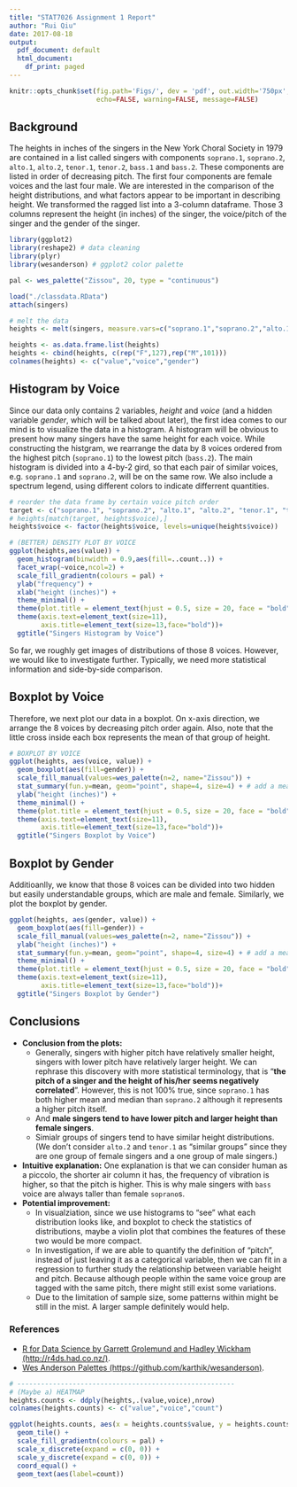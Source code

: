 ```yaml
---
title: "STAT7026 Assignment 1 Report"
author: "Rui Qiu"
date: 2017-08-18
output:
  pdf_document: default
  html_document:
    df_print: paged
---
```

```r
knitr::opts_chunk$set(fig.path='Figs/', dev = 'pdf', out.width='750px', dpi=200,
                      echo=FALSE, warning=FALSE, message=FALSE)
```

## Background
The heights in inches of the singers in the New York Choral Society in 1979 are contained in a list called singers with components `soprano.1`, `soprano.2`, `alto.1`, `alto.2`, `tenor.1`, `tenor.2`, `bass.1` and `bass.2`. These components are listed in order of decreasing pitch. The first four components are female voices and the last four male. We are interested in the comparison of the height distributions, and what factors appear to be important in describing height. We transformed the ragged list into a 3-column dataframe. Those 3 columns represent the height (in inches) of the singer, the voice/pitch of the singer and the gender of the singer.

```r
library(ggplot2)
library(reshape2) # data cleaning
library(plyr)
library(wesanderson) # ggplot2 color palette

pal <- wes_palette("Zissou", 20, type = "continuous")

load("./classdata.RData")
attach(singers)

# melt the data
heights <- melt(singers, measure.vars=c("soprano.1","soprano.2","alto.1","alto.2","tenor.1","tenor.2","bass.1","bass.2"))

heights <- as.data.frame.list(heights)
heights <- cbind(heights, c(rep("F",127),rep("M",101)))
colnames(heights) <- c("value","voice","gender")
```

## Histogram by Voice
Since our data only contains 2 variables, _height_ and _voice_ (and a hidden variable _gender_, which will be talked about later), the first idea comes to our mind is to visualize the data in a histogram. A histogram will be obvious to present how many singers have the same height for each voice. While constructing the histgram, we rearrange the data by 8 voices ordered from the highest pitch (`soprano.1`) to the lowest pitch (`bass.2`). The main histogram is divided into a 4-by-2 gird, so that each pair of similar voices, e.g. `soprano.1` and `soprano.2`, will be on the same row. We also include a spectrum legend, using different colors to indicate differrent quantities.

```r
# reorder the data frame by certain voice pitch order
target <- c("soprano.1", "soprano.2", "alto.1", "alto.2", "tenor.1", "tenor.2", "bass.1", "bass.2")
# heights[match(target, heights$voice),]
heights$voice <- factor(heights$voice, levels=unique(heights$voice))

# (BETTER) DENSITY PLOT BY VOICE
ggplot(heights,aes(value)) + 
  geom_histogram(binwidth = 0.9,aes(fill=..count..)) +
  facet_wrap(~voice,ncol=2) +
  scale_fill_gradientn(colours = pal) +
  ylab("frequency") +
  xlab("height (inches)") +
  theme_minimal() +
  theme(plot.title = element_text(hjust = 0.5, size = 20, face = "bold"))+
  theme(axis.text=element_text(size=11),
        axis.title=element_text(size=13,face="bold"))+
  ggtitle("Singers Histogram by Voice")
```

So far, we roughly get images of distributions of those 8 voices. However, we would like to investigate further. Typically, we need more statistical information and side-by-side comparison.

## Boxplot by Voice
Therefore, we next plot our data in a boxplot. On x-axis direction, we arrange the 8 voices by decreasing pitch order again. Also, note that the little cross inside each box represents the mean of that group of height.
```r
# BOXPLOT BY VOICE
ggplot(heights, aes(voice, value)) +
  geom_boxplot(aes(fill=gender)) + 
  scale_fill_manual(values=wes_palette(n=2, name="Zissou")) +
  stat_summary(fun.y=mean, geom="point", shape=4, size=4) + # add a mean as a cross
  ylab("height (inches)") +
  theme_minimal() +
  theme(plot.title = element_text(hjust = 0.5, size = 20, face = "bold"))+
  theme(axis.text=element_text(size=11),
        axis.title=element_text(size=13,face="bold"))+
  ggtitle("Singers Boxplot by Voice")
```

## Boxplot by Gender
Additioanlly, we know that those 8 voices can be divided into two hidden but easily understandable groups, which are male and female. Similarly, we plot the boxplot by gender.

```r
ggplot(heights, aes(gender, value)) +
  geom_boxplot(aes(fill=gender)) + 
  scale_fill_manual(values=wes_palette(n=2, name="Zissou")) + 
  ylab("height (inches)") +
  stat_summary(fun.y=mean, geom="point", shape=4, size=4) + # add a mean as a cross
  theme_minimal() +
  theme(plot.title = element_text(hjust = 0.5, size = 20, face = "bold"))+
  theme(axis.text=element_text(size=11),
        axis.title=element_text(size=13,face="bold"))+
  ggtitle("Singers Boxplot by Gender")
```

## Conclusions
* **Conclusion from the plots:**
    + Generally, singers with higher pitch have relatively smaller height, singers with lower pitch have relatively larger height. We can rephrase this discovery with more statistical terminology, that is "**the pitch of a singer and the height of his/her seems negatively correlated**". However, this is not 100% true, since `soprano.1` has both higher mean and median than `soprano.2` although it represents a higher pitch itself.
    + And **male singers tend to have lower pitch and larger height than female singers**.
    + Simialr groups of singers tend to have similar height distributions. (We don't consider `alto.2` and `tenor.1` as "similar groups" since they are one group of female singers and a one group of male singers.)
* **Intuitive explanation:** One explanation is that we can consider human as a piccolo, the shorter air column it has, the frequency of vibration is higher, so that the pitch is higher. This is why male singers with `bass` voice are always taller than female `soprano`s.
* **Potential improvement:** 
    + In visualziation, since we use histograms to "see" what each distribution looks like, and boxplot to check the statistics of distributions, maybe a violin plot that combines the features of these two would be more compact.
    + In investigation, if we are able to quantify the definition of "pitch", instead of just leaving it as a categorical variable, then we can fit in a regression to further study the relationship between variable height and pitch. Because although people within the same voice group are tagged with the same pitch, there might still exist some variations. 
    + Due to the limitation of sample size, some patterns within might be still in the mist. A larger sample definitely would help.

### References
- [R for Data Science by Garrett Grolemund and Hadley Wickham (http://r4ds.had.co.nz/)](http://r4ds.had.co.nz/).
- [Wes Anderson Palettes (https://github.com/karthik/wesanderson)](https://github.com/karthik/wesanderson).

```r
# -------------------------------------------------------
# (Maybe a) HEATMAP
heights.counts <- ddply(heights,.(value,voice),nrow)
colnames(heights.counts) <- c("value","voice","count")

ggplot(heights.counts, aes(x = heights.counts$value, y = heights.counts$voice, fill = heights.counts$count)) +
  geom_tile() + 
  scale_fill_gradientn(colours = pal) + 
  scale_x_discrete(expand = c(0, 0)) +
  scale_y_discrete(expand = c(0, 0)) + 
  coord_equal() +
  geom_text(aes(label=count))
```